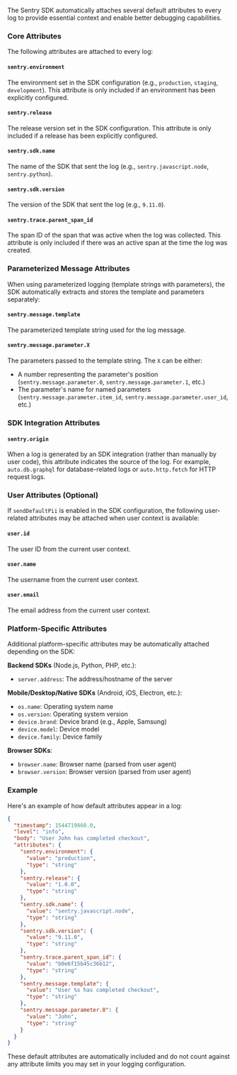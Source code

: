 The Sentry SDK automatically attaches several default attributes to every log to provide essential context and enable better debugging capabilities.

### Core Attributes

The following attributes are attached to every log:

#### `sentry.environment`

The environment set in the SDK configuration (e.g., `production`, `staging`, `development`). This attribute is only included if an environment has been explicitly configured.

#### `sentry.release`

The release version set in the SDK configuration. This attribute is only included if a release has been explicitly configured.

#### `sentry.sdk.name`

The name of the SDK that sent the log (e.g., `sentry.javascript.node`, `sentry.python`).

#### `sentry.sdk.version`

The version of the SDK that sent the log (e.g., `9.11.0`).

#### `sentry.trace.parent_span_id`

The span ID of the span that was active when the log was collected. This attribute is only included if there was an active span at the time the log was created.

### Parameterized Message Attributes

When using parameterized logging (template strings with parameters), the SDK automatically extracts and stores the template and parameters separately:

#### `sentry.message.template`

The parameterized template string used for the log message.

#### `sentry.message.parameter.X`

The parameters passed to the template string. The `X` can be either:
- A number representing the parameter's position (`sentry.message.parameter.0`, `sentry.message.parameter.1`, etc.)
- The parameter's name for named parameters (`sentry.message.parameter.item_id`, `sentry.message.parameter.user_id`, etc.)

### SDK Integration Attributes

#### `sentry.origin`

When a log is generated by an SDK integration (rather than manually by user code), this attribute indicates the source of the log. For example, `auto.db.graphql` for database-related logs or `auto.http.fetch` for HTTP request logs.

### User Attributes (Optional)

If `sendDefaultPii` is enabled in the SDK configuration, the following user-related attributes may be attached when user context is available:

#### `user.id`

The user ID from the current user context.

#### `user.name`

The username from the current user context.

#### `user.email`

The email address from the current user context.

### Platform-Specific Attributes

Additional platform-specific attributes may be automatically attached depending on the SDK:

**Backend SDKs** (Node.js, Python, PHP, etc.):
- `server.address`: The address/hostname of the server

**Mobile/Desktop/Native SDKs** (Android, iOS, Electron, etc.):
- `os.name`: Operating system name
- `os.version`: Operating system version  
- `device.brand`: Device brand (e.g., Apple, Samsung)
- `device.model`: Device model
- `device.family`: Device family

**Browser SDKs**:
- `browser.name`: Browser name (parsed from user agent)
- `browser.version`: Browser version (parsed from user agent)

### Example

Here's an example of how default attributes appear in a log:

```json
{
  "timestamp": 1544719860.0,
  "level": "info",
  "body": "User John has completed checkout",
  "attributes": {
    "sentry.environment": {
      "value": "production",
      "type": "string"
    },
    "sentry.release": {
      "value": "1.0.0", 
      "type": "string"
    },
    "sentry.sdk.name": {
      "value": "sentry.javascript.node",
      "type": "string"
    },
    "sentry.sdk.version": {
      "value": "9.11.0",
      "type": "string"
    },
    "sentry.trace.parent_span_id": {
      "value": "b0e6f15b45c36b12",
      "type": "string"
    },
    "sentry.message.template": {
      "value": "User %s has completed checkout",
      "type": "string"
    },
    "sentry.message.parameter.0": {
      "value": "John",
      "type": "string"
    }
  }
}
```

These default attributes are automatically included and do not count against any attribute limits you may set in your logging configuration.